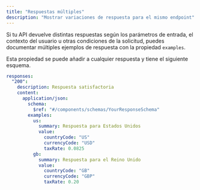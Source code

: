 ```yaml
---
title: "Respuestas múltiples"
description: "Mostrar variaciones de respuesta para el mismo endpoint"
---
```


Si tu API devuelve distintas respuestas según los parámetros de entrada, el contexto del usuario u otras condiciones de la solicitud, puedes documentar múltiples ejemplos de respuesta con la propiedad `examples`.

Esta propiedad se puede añadir a cualquier respuesta y tiene el siguiente esquema.

```yaml
responses:
  "200":
    description: Respuesta satisfactoria
    content:
      application/json:
        schema:
          $ref: "#/components/schemas/YourResponseSchema"
        examples:
          us:
            summary: Respuesta para Estados Unidos
            value:
              countryCode: "US"
              currencyCode: "USD"
              taxRate: 0.0825
          gb:
            summary: Respuesta para el Reino Unido
            value:
              countryCode: "GB"
              currencyCode: "GBP"
              taxRate: 0.20
```